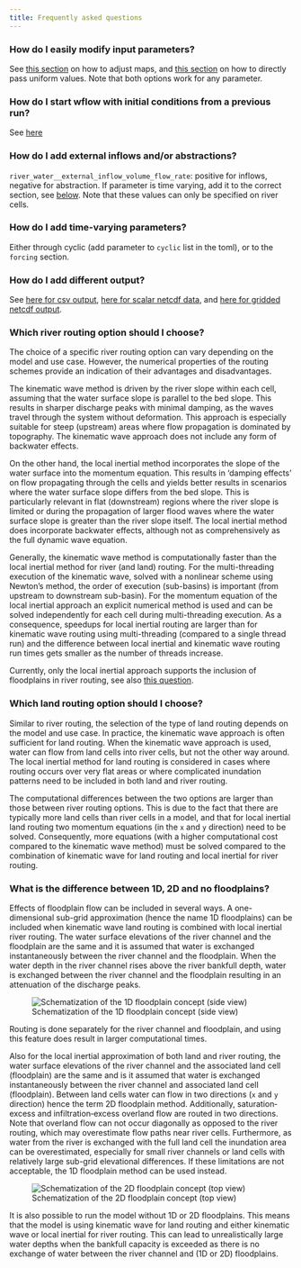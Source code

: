 ```yaml
---
title: Frequently asked questions
---
```


### How do I easily modify input parameters?

See [this section](./toml_file.qmd#modify-parameters) on how to adjust maps, and [this
section](./toml_file.qmd#fixed-forcing-values) on how to directly pass uniform values. Note
that both options work for any parameter.

### How do I start wflow with initial conditions from a previous run?{#sec-modify-pars}

See [here](./warm_states.qmd)

### How do I add external inflows and/or abstractions?

`river_water__external_inflow_volume_flow_rate`: positive for inflows, negative for
abstraction. If parameter is time varying, add it to the correct section, see
[below](#how-do-i-add-time-varying-parameters). Note that these values can only be specified
on river cells.

### How do I add time-varying parameters?

Either through cyclic (add parameter to `cyclic` list in the toml), or to the `forcing`
section.

### How do I add different output?

See [here for csv output](./toml_file.qmd#output-csv-section), [here for scalar netcdf
data](./toml_file.qmd#scalar-data), and [here for gridded netcdf
output](./toml_file.qmd#output-netcdf-section).

### Which river routing option should I choose?

The choice of a specific river routing option can vary depending on the model and use case.
However, the numerical properties of the routing schemes provide an indication of their
advantages and disadvantages.

The kinematic wave method is driven by the river slope within each cell, assuming that the
water surface slope is parallel to the bed slope. This results in sharper discharge peaks
with minimal damping, as the waves travel through the system without deformation. This
approach is especially suitable for steep (upstream) areas where flow propagation is
dominated by topography. The kinematic wave approach does not include any form of backwater
effects.

On the other hand, the local inertial method incorporates the slope of the water surface
into the momentum equation. This results in 'damping effects' on flow propagating through
the cells and yields better results in scenarios where the water surface slope differs from
the bed slope. This is particularly relevant in flat (downstream) regions where the river
slope is limited or during the propagation of larger flood waves where the water surface
slope is greater than the river slope itself. The local inertial method does incorporate
backwater effects, although not as comprehensively as the full dynamic wave equation. 

Generally, the kinematic wave method is computationally faster than the local inertial
method for river (and land) routing. For the multi-threading execution of the kinematic
wave, solved with a nonlinear scheme using Newton's method, the order of execution
(sub-basins) is important (from upstream to downstream sub-basin). For the momentum equation
of the local inertial approach an explicit numerical method is used and can be solved
independently for each cell during multi-threading execution. As a consequence, speedups for
local inertial routing are larger than for kinematic wave routing using multi-threading
(compared to a single thread run) and the difference between local inertial and kinematic
wave routing run times gets smaller as the number of threads increase.

Currently, only the local inertial approach supports the inclusion of floodplains in river
routing, see also [this
question](./faq.qmd#what-is-the-difference-between-1d-2d-and-no-floodplains).

### Which land routing option should I choose?

Similar to river routing, the selection of the type of land routing depends on the model and
use case. In practice, the kinematic wave approach is often sufficient for land routing.
When the kinematic wave approach is used, water can flow from land cells into river cells,
but not the other way around. The local inertial method for land routing is considered in
cases where routing occurs over very flat areas or where complicated inundation patterns
need to be included in both land and river routing.

The computational differences between the two options are larger than those between river
routing options. This is due to the fact that there are typically more land cells than river
cells in a model, and that for local inertial land routing two momentum equations (in the
`x` and `y` direction) need to be solved. Consequently, more equations (with a higher
computational cost compared to the kinematic wave method) must be solved compared to the
combination of kinematic wave for land routing and local inertial for river routing.

### What is the difference between 1D, 2D and no floodplains?

Effects of floodplain flow can be included in several ways. A one-dimensional sub-grid
approximation (hence the name 1D floodplains) can be included when kinematic wave land
routing is combined with local inertial river routing. The water surface elevations of the
river channel and the floodplain are the same and it is assumed that water is exchanged
instantaneously between the river channel and the floodplain. When the water depth in the
river channel rises above the river bankfull depth, water is exchanged between the river
channel and the floodplain resulting in an attenuation of the discharge peaks.

![Schematization of the 1D floodplain concept (side view)](../images/floodplains_1d.png)

Routing is done separately for the river channel and floodplain, and using this feature does
result in larger computational times.

Also for the local inertial approximation of both land and river routing, the water surface
elevations of the river channel and the associated land cell (floodplain) are the same and
is it assumed that water is exchanged instantaneously between the river channel and
associated land cell (floodplain). Between land cells water can flow in two directions (`x`
and `y` direction) hence the term 2D floodplain method. Additionally, saturation‐excess and
infiltration‐excess overland flow are routed in two directions. Note that overland flow can
not occur diagonally as opposed to the river routing, which may overestimate flow paths near
river cells. Furthermore, as water from the river is exchanged with the full land cell the
inundation area can be overestimated, especially for small river channels or land cells with
relatively large sub-grid elevational differences. If these limitations are not acceptable,
the 1D floodplain method can be used instead.

![Schematization of the 2D floodplain concept (top view)](../images/floodplains_2d.png)

It is also possible to run the model without 1D or 2D floodplains. This means that the model
is using kinematic wave for land routing and either kinematic wave or local inertial for
river routing. This can lead to unrealistically large water depths when the bankfull
capacity is exceeded as there is no exchange of water between the river channel and (1D or
2D) floodplains.